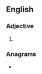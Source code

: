 ==English==

===Adjective===
{{head|en|superlative adjective}}

# {{lb|en|rare}} {{en-superlative of|abstruse}}

===Anagrams===
* {{anagrams|en|a=abersssttu|substrates}}